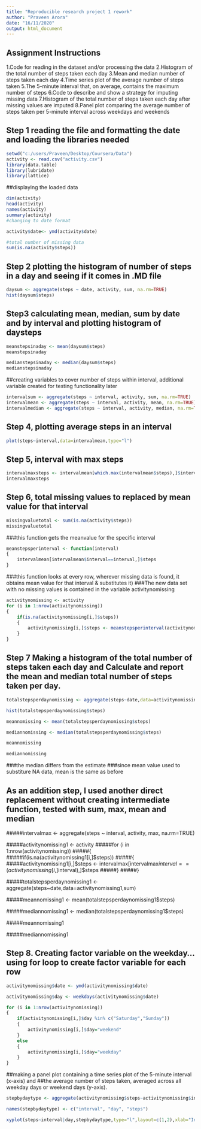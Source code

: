 ```yaml
---
title: "Reproducible research project 1 rework"
author: "Praveen Arora"
date: "16/11/2020"
output: html_document
---
```



## Assignment Instructions
1.Code for reading in the dataset and/or processing the data
2.Histogram of the total number of steps taken each day
3.Mean and median number of steps taken each day
4.Time series plot of the average number of steps taken
5.The 5-minute interval that, on average, contains the maximum number of steps
6.Code to describe and show a strategy for imputing missing data
7.Histogram of the total number of steps taken each day after missing values are imputed
8.Panel plot comparing the average number of steps taken per 5-minute interval across weekdays and weekends


## Step 1 reading the file and formatting the date and loading the libraries needed

```r

setwd("c:/users/Praveen/Desktop/Coursera/Data")
activity <- read.csv("activity.csv")
library(data.table)
library(lubridate)
library(lattice)
```

##displaying the loaded data

```r

dim(activity)
head(activity)
names(activity)
summary(activity)
#changing to date format

activity$date<- ymd(activity$date)

#total number of missing data
sum(is.na(activity$steps))


```

## Step 2 plotting the histogram of number of steps in a day and seeing if it comes in .MD file

```r

daysum <- aggregate(steps ~ date, activity, sum, na.rm=TRUE)
hist(daysum$steps) 
```


## Step3 calculating mean, median, sum by date and by interval and plotting histogram of daysteps

```r
meanstepsinaday <- mean(daysum$steps)
meanstepsinaday

medianstepsinaday <- median(daysum$steps)
medianstepsinaday
```

##creating variables to cover number of steps within interval, additional variable created for testing functionality later

```r

intervalsum <- aggregate(steps ~ interval, activity, sum, na.rm=TRUE)
intervalmean <- aggregate(steps ~ interval, activity, mean, na.rm=TRUE)
intervalmedian <- aggregate(steps ~ interval, activity, median, na.rm=TRUE)

```
## Step 4, plotting average steps in an interval
```r
plot(steps~interval,data=intervalmean,type="l")
```

## Step 5, interval with max steps
```r
intervalmaxsteps <- intervalmean[which.max(intervalmean$steps),]$interval
intervalmaxsteps
```

## Step 6, total missing values to replaced by mean value for that interval

```r
missingvaluetotal <- sum(is.na(activity$steps))
missingvaluetotal
```

###this function gets the meanvalue for the specific interval
```r
meanstepsperinterval <- function(interval)
{
    intervalmean[intervalmean$interval==interval,]$steps
}

```

###this function looks at every row, wherever missing data is found, it obtains mean value for that interval & substitutes it)
###The new data set with no missing values is contained in the variable activitynomissing

```r

activitynomissing <- activity
for (i in 1:nrow(activitynomissing))
{
	if(is.na(activitynomissing[i,]$steps))
	{
		activitynomissing[i,]$steps <- meanstepsperinterval(activitynomissing[i,]$interval)
	}
}
```


## Step 7 Making a histogram of the total number of steps taken each day and Calculate and report the mean and median total number of steps taken per day. 

```r

totalstepsperdaynomissing <- aggregate(steps~date,data=activitynomissing,sum)

hist(totalstepsperdaynomissing$steps)

meannomissing <- mean(totalstepsperdaynomissing$steps)

mediannomissing <- median(totalstepsperdaynomissing$steps)

meannomissing

mediannomissing

```

###the median differs from the estimate 
###since mean value used to substiture NA data, mean is the same as before

## As an addition step, I used another direct replacement without creating intermediate function, tested with sum, max, mean and median
#####intervalmax <- aggregate(steps ~ interval, activity, max, na.rm=TRUE)

#####activitynomissing1 <- activity	
#####for (i in 1:nrow(activitynomissing))
#####{
#####if(is.na(activitynomissing1[i,]$steps))
#####{
#####activitynomissing1[i,]$steps <- intervalmax[intervalmax$interval==(activitynomissing[i,]$interval),]$steps
#####}
#####}

#####totalstepsperdaynomissing1 <- aggregate(steps~date,data=activitynomissing1,sum)

#####meannomissing1 <- mean(totalstepsperdaynomissing1$steps)

#####mediannomissing1 <- median(totalstepsperdaynomissing1$steps)

#####meannomissing1

#####mediannomissing1


## Step 8. Creating factor variable on the weekday... using for loop to create factor variable for each row 

```r

activitynomissing$date <- ymd(activitynomissing$date)

activitynomissing$day <- weekdays(activitynomissing$date)

for (i in 1:nrow(activitynomissing))
{
	if(activitynomissing[i,]$day %in% c("Saturday","Sunday"))
	{
		activitynomissing[i,]$day="weekend"
	}
	else
	{
		activitynomissing[i,]$day="weekday"
	}
}

```

##making a panel plot containing a time series plot of the 5-minute interval (x-axis) and 
##the average number of steps taken, averaged across all weekday days or weekend days (y-axis). 
 
```r

stepbydaytype <- aggregate(activitynomissing$steps~activitynomissing$interval + activitynomissing$day,activitynomissing,mean)

names(stepbydaytype) <- c("interval", "day", "steps")

xyplot(steps~interval|day,stepbydaytype,type="l",layout=c(1,2),xlab="Interval",ylab="# Steps")
```
